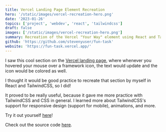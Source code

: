 ```yaml
---
title: Vercel Landing Page Element Recreation
hero: '/static/images/vercel-recreation-hero.png'
date: '2023-01-26'
topics: ['project', 'webdev', 'react', 'tailwindcss']
draft: false
images: ['/static/images/vercel-recreation-hero.png']
summary: Recreation of the Vercel "Your Way" element using React and TailwindCSS
github: 'https://github.com/stevenyuser/fun-task'
website: 'https://fun-task.vercel.app/'
---
```


I saw this cool section on the [Vercel landing page](https://vercel.com/), where
whenever you hovered your mouse over a framework icon, the text would update and the icon would be colored as well.

I thought it would be good practice to recreate that section by myself in React and TailwindCSS, so I did!

It proved to be really useful, because it gave me more practice with TailwindCSS and CSS in general. I learned more about TailwindCSS's support for responsive design (support for mobile), animations, and more.

Try it out yourself [here](https://fun-task.vercel.app/)!

Check out the source code [here](https://github.com/stevenyuser/fun-task).
